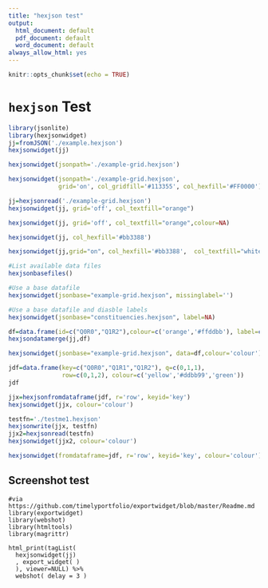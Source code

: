 ```yaml
---
title: "hexjson test"
output:
  html_document: default
  pdf_document: default
  word_document: default
always_allow_html: yes
---
```


```r
knitr::opts_chunk$set(echo = TRUE)
```

# `hexjson` Test

```r
library(jsonlite)
library(hexjsonwidget)
jj=fromJSON('./example.hexjson')
hexjsonwidget(jj)
```

```r
hexjsonwidget(jsonpath='./example-grid.hexjson')
```

```r
hexjsonwidget(jsonpath='./example-grid.hexjson', 
              grid='on', col_gridfill='#113355', col_hexfill='#FF0000')
```

```r
jj=hexjsonread('./example-grid.hexjson')
hexjsonwidget(jj, grid='off', col_textfill="orange")
```


```r
hexjsonwidget(jj, grid='off', col_textfill="orange",colour=NA)
```

```r
hexjsonwidget(jj, col_hexfill='#bb3388')
```

```r
hexjsonwidget(jj,grid="on", col_hexfill='#bb3388',  col_textfill="white")
```


```r
#List available data files
hexjsonbasefiles()
```

```r
#Use a base datafile
hexjsonwidget(jsonbase="example-grid.hexjson", missinglabel='')
```

```r
#Use a base datafile and diasble labels
hexjsonwidget(jsonbase="constituencies.hexjson", label=NA)
```


```r
df=data.frame(id=c("Q0R0","Q1R2"),colour=c('orange','#ffddbb'), label=c('','test a'))
hexjsondatamerge(jj,df)
```

```r
hexjsonwidget(jsonbase="example-grid.hexjson", data=df,colour='colour')
```

```r
jdf=data.frame(key=c("Q0R0","Q1R1","Q1R2"), q=c(0,1,1),
               row=c(0,1,2), colour=c('yellow','#ddbb99','green'))
jdf
```

```r
jjx=hexjsonfromdataframe(jdf, r='row', keyid='key')
hexjsonwidget(jjx, colour='colour')
```

```r
testfn='./testme1.hexjson'
hexjsonwrite(jjx, testfn)
jjx2=hexjsonread(testfn)
hexjsonwidget(jjx2, colour='colour')
```

```r
hexjsonwidget(fromdataframe=jdf, r='row', keyid='key', colour='colour')
```


## Screenshot test


```
#via https://github.com/timelyportfolio/exportwidget/blob/master/Readme.md
library(exportwidget)
library(webshot)
library(htmltools)
library(magrittr)

html_print(tagList(
  hexjsonwidget(jj)
  , export_widget( )
  ), viewer=NULL) %>%
  webshot( delay = 3 )
```


